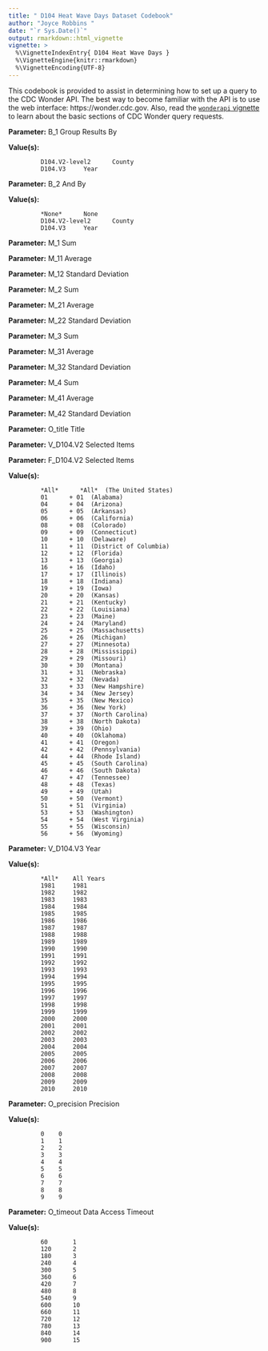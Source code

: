 ```yaml
---
title: " D104 Heat Wave Days Dataset Codebook"
author: "Joyce Robbins "
date: "`r Sys.Date()`"
output: rmarkdown::html_vignette
vignette: >
  %\VignetteIndexEntry{ D104 Heat Wave Days }
  %\VignetteEngine{knitr::rmarkdown}
  %\VignetteEncoding{UTF-8}
---
```

This codebook is provided to assist in determining how to set up a query to the CDC Wonder API. The best way to become familiar with the API is to use the web interface: https://wonder.cdc.gov.  Also, read the [<code>wonderapi</code> vignette](IntroVignette.html) to learn about the basic sections of CDC Wonder query requests.

**Parameter:**
B_1 	 Group Results By 

**Value(s):**
```
		 D104.V2-level2 	 County 
		 D104.V3 	 Year 
```

**Parameter:**
B_2 	 And By 

**Value(s):**
```
		 *None* 	 None 
		 D104.V2-level2 	 County 
		 D104.V3 	 Year 
```

**Parameter:**
M_1 	 Sum 

**Parameter:**
M_11 	 Average 

**Parameter:**
M_12 	 Standard Deviation 

**Parameter:**
M_2 	 Sum 

**Parameter:**
M_21 	 Average 

**Parameter:**
M_22 	 Standard Deviation 

**Parameter:**
M_3 	 Sum 

**Parameter:**
M_31 	 Average 

**Parameter:**
M_32 	 Standard Deviation 

**Parameter:**
M_4 	 Sum 

**Parameter:**
M_41 	 Average 

**Parameter:**
M_42 	 Standard Deviation 

**Parameter:**
O_title 	 Title 

**Parameter:**
V_D104.V2 	 Selected Items 

**Parameter:**
F_D104.V2 	 Selected Items 

**Value(s):**
```
		 *All* 	    *All*  (The United States) 
		 01 	 + 01  (Alabama)   
		 04 	 + 04  (Arizona)   
		 05 	 + 05  (Arkansas)   
		 06 	 + 06  (California)   
		 08 	 + 08  (Colorado)   
		 09 	 + 09  (Connecticut)   
		 10 	 + 10  (Delaware)   
		 11 	 + 11  (District of Columbia)   
		 12 	 + 12  (Florida)   
		 13 	 + 13  (Georgia)   
		 16 	 + 16  (Idaho)   
		 17 	 + 17  (Illinois)   
		 18 	 + 18  (Indiana)   
		 19 	 + 19  (Iowa)   
		 20 	 + 20  (Kansas)   
		 21 	 + 21  (Kentucky)   
		 22 	 + 22  (Louisiana)   
		 23 	 + 23  (Maine)   
		 24 	 + 24  (Maryland)   
		 25 	 + 25  (Massachusetts)   
		 26 	 + 26  (Michigan)   
		 27 	 + 27  (Minnesota)   
		 28 	 + 28  (Mississippi)   
		 29 	 + 29  (Missouri)   
		 30 	 + 30  (Montana)   
		 31 	 + 31  (Nebraska)   
		 32 	 + 32  (Nevada)   
		 33 	 + 33  (New Hampshire)   
		 34 	 + 34  (New Jersey)   
		 35 	 + 35  (New Mexico)   
		 36 	 + 36  (New York)   
		 37 	 + 37  (North Carolina)   
		 38 	 + 38  (North Dakota)   
		 39 	 + 39  (Ohio)   
		 40 	 + 40  (Oklahoma)   
		 41 	 + 41  (Oregon)   
		 42 	 + 42  (Pennsylvania)   
		 44 	 + 44  (Rhode Island)   
		 45 	 + 45  (South Carolina)   
		 46 	 + 46  (South Dakota)   
		 47 	 + 47  (Tennessee)   
		 48 	 + 48  (Texas)   
		 49 	 + 49  (Utah)   
		 50 	 + 50  (Vermont)   
		 51 	 + 51  (Virginia)   
		 53 	 + 53  (Washington)   
		 54 	 + 54  (West Virginia)   
		 55 	 + 55  (Wisconsin)   
		 56 	 + 56  (Wyoming)   
```

**Parameter:**
V_D104.V3 	 Year 

**Value(s):**
```
		 *All* 	  All Years  
		 1981 	  1981  
		 1982 	  1982  
		 1983 	  1983  
		 1984 	  1984  
		 1985 	  1985  
		 1986 	  1986  
		 1987 	  1987  
		 1988 	  1988  
		 1989 	  1989  
		 1990 	  1990  
		 1991 	  1991  
		 1992 	  1992  
		 1993 	  1993  
		 1994 	  1994  
		 1995 	  1995  
		 1996 	  1996  
		 1997 	  1997  
		 1998 	  1998  
		 1999 	  1999  
		 2000 	  2000  
		 2001 	  2001  
		 2002 	  2002  
		 2003 	  2003  
		 2004 	  2004  
		 2005 	  2005  
		 2006 	  2006  
		 2007 	  2007  
		 2008 	  2008  
		 2009 	  2009  
		 2010 	  2010  
```

**Parameter:**
O_precision 	 Precision 

**Value(s):**
```
		 0 	  0  
		 1 	  1  
		 2 	  2  
		 3 	  3  
		 4 	  4  
		 5 	  5  
		 6 	  6  
		 7 	  7  
		 8 	  8  
		 9 	  9  
```

**Parameter:**
O_timeout 	 Data Access Timeout 

**Value(s):**
```
		 60 	  1  
		 120 	  2  
		 180 	  3  
		 240 	  4  
		 300 	  5  
		 360 	  6  
		 420 	  7  
		 480 	  8  
		 540 	  9  
		 600 	  10  
		 660 	  11  
		 720 	  12  
		 780 	  13  
		 840 	  14  
		 900 	  15  
```

